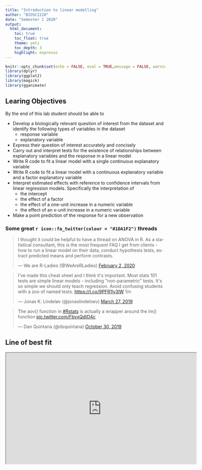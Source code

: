 ```yaml
---
title: "Introduction to linear modelling"
author: "BIOSCI220"
date: "Semester 1 2020"
output: 
  html_document:
    toc: true
    toc_float: true
    theme: yeti
    toc_depth: 3
    highlight: espresso
---
```


```r
knitr::opts_chunk$set(echo = FALSE, eval = TRUE,message = FALSE, warning = FALSE)
library(dplyr)
library(ggplot2)
library(magick)
library(gganimate)
```

## Learing Objectives

By the end of this lab student should be able to

   + Develop a biologically relevant question of interest from the dataset and identify the following types of variables in the dataset
      + response variable
      + explanatory variable
   + Express their question of interest accurately and concisely
   + Carry out and interpret tests for the existence of relationships between explanatory variables and the response in a linear model
   + Write R code to fit a linear model with a single continuous explanatory variable
   + Write R code to fit a linear model with a continuous explanatory variable and a factor explanatory variable
   + Interpret estimated effects with reference to confidence intervals from linear regression models. Specifically the interpretation of
      + the intercept
      + the effect of a factor
      + the effect of a one-unit increase in a numeric variable
      + the effect of an x-unit increase in a numeric variable
   + Make a point prediction of the response for a new observation

### Some great `r icon::fa_twitter(colour = "#1DA1F2")` threads

 <blockquote class="twitter-tweet"><p lang="en" dir="ltr">I thought it could be helpful to have a thread on ANOVA in R. As a statistical consultant, this is the most frequent FAQ I get from clients - how to run a linear model on their data, conduct hypothesis tests, extract predicted means and perform contrasts.</p>&mdash; We are R-Ladies (@WeAreRLadies) <a href="https://twitter.com/WeAreRLadies/status/1223790298024726528?ref_src=twsrc%5Etfw">February 2, 2020</a></blockquote> <script async src="https://platform.twitter.com/widgets.js" charset="utf-8"></script>

 
 <blockquote class="twitter-tweet"><p lang="en" dir="ltr">I&#39;ve made this cheat sheet and I think it&#39;s important. Most stats 101 tests are simple linear models - including &quot;non-parametric&quot; tests. It&#39;s so simple we should only teach regression. Avoid confusing students with a zoo of named tests. <a href="https://t.co/9PFR1ly3lW">https://t.co/9PFR1ly3lW</a> 1/n</p>&mdash; Jonas K. Lindeløv (@jonaslindeloev) <a href="https://twitter.com/jonaslindeloev/status/1110907133833502721?ref_src=twsrc%5Etfw">March 27, 2019</a></blockquote> <script async src="https://platform.twitter.com/widgets.js" charset="utf-8"></script>
 
 <blockquote class="twitter-tweet"><p lang="en" dir="ltr">The aov() function in <a href="https://twitter.com/hashtag/Rstats?src=hash&amp;ref_src=twsrc%5Etfw">#Rstats</a> is actually a wrapper around the lm() function <a href="https://t.co/FbvxQdtD4c">pic.twitter.com/FbvxQdtD4c</a></p>&mdash; Dan Quintana (@dsquintana) <a href="https://twitter.com/dsquintana/status/1189536788790042625?ref_src=twsrc%5Etfw">October 30, 2019</a></blockquote> <script async src="https://platform.twitter.com/widgets.js" charset="utf-8"></script>
 
 
## Line of best fit

<iframe src="https://script.google.com/macros/s/AKfycbw2qx1b8iTZZXY5-aaaaGp76XiutxS1iuCFmL24IyBz6GACuSML/exec"width="600" height="350"/>

## (Most) Hypothesis tests are just linear regression

```r
d <- mtcars
fit <- lm(mpg ~ hp, data = d)
d$predicted <- predict(fit)   ## predicted values
d$residuals <- residuals(fit) ## residuals

coefs<-coef(lm(mpg ~ hp, data = mtcars))

x<-d$hp
move_line<-c(seq(-6,6,.5),seq(6,-6,-.5))
total_error<-length(length(move_line))
cnt<-0
for(i in move_line){
  cnt<-cnt+1
  predicted_y <- coefs[2]*x + coefs[1]+i
  error_y <- (predicted_y-d$mpg)^2
  total_error[cnt]<-sqrt(sum(error_y)/32)
}

move_line_sims<-rep(move_line,each=32)
total_error_sims<-rep(total_error,each=32)
sims<-rep(1:50,each=32)

d<-d %>% slice(rep(row_number(), 50))

d<-cbind(d,sims,move_line_sims,total_error_sims)


anim<-ggplot(d, aes(x = hp, y = mpg, frame=sims)) +
  geom_smooth(method = "lm", se = FALSE, color = "darkgrey",lty = 2) +  
  geom_abline(intercept = 30.09886+move_line_sims, slope = -0.06822828)+
  lims(x = c(0,400), y = c(-10,40))+
  geom_segment(aes(xend = hp, yend = predicted+move_line_sims, color="red"), alpha = .5) + 
  geom_point() +
  theme_classic()+
  theme(legend.position="none")+
  xlab("Explanatory variable")+ylab("Response variable")+
  transition_manual(frames=sims)+
  enter_fade() + 
  exit_fade()+
  ease_aes('sine-in-out')

animate(anim,fps=5)

```




## Example and `R` code

<blockquote class="twitter-tweet"><p lang="en" dir="ltr">Stinging wasps (Hymenoptera: Aculeata), which species have the longest sting? <a href="https://t.co/VOXqqrgV3w">https://t.co/VOXqqrgV3w</a> <a href="https://t.co/IZP7IIVZQP">pic.twitter.com/IZP7IIVZQP</a></p>&mdash; PeerJ — Life and Environment Journal (@thePeerJ) <a href="https://twitter.com/thePeerJ/status/992737177489608704?ref_src=twsrc%5Etfw">May 5, 2018</a></blockquote> <script async src="https://platform.twitter.com/widgets.js" charset="utf-8"></script>

Data from [Sadler EA, Pitts JP, Wilson JS. 2018. Stinging wasps (Hymenoptera: Aculeata), which species have the longest sting? PeerJ 6:e4743 https://doi.org/10.7717/peerj.4743](https://peerj.com/articles/4743/)

```r
## read in the data from online
stings <-read.delim(url("https://dfzljdn9uc3pi.cloudfront.net/2018/4743/1/sting_data.txt"))
## print out the first 6 rows of data
head(stings)
## Plotting the data
plot(stings$mesosoma,stings$sting, xlab = "Mesosomal Length (mm)", ylab = "Sting Length (mm)", col = factor(stings$Prey),pch = 20)
## try the same using ggplot2
library(ggplot2)
ggplot(data = stings,aes(x = mesosoma,y = sting, color = prey_graph)) +
  geom_point() + ylab("Sting Length (mm)") + xlab("Mesosomal Length (mm)") +
  scale_fill_discrete(name = "Prey")
```

### Simple linear model

$$Y_i = \beta_0 + \beta_1x_i + \epsilon_i$$
$$\epsilon_i \sim \text{Normal}(0,\sigma^2)$$
Here for observation $i$

  + $Y_i$ is the value of the response (sting length in mm)
  + $x_i$ is the value of the explanatory variable (mesosomal length in mm)
  + $\epsilon_i$ is the error term: the difference between $Y_i$ and its expected value
  
```r
simple.mod <- lm(sting ~ mesosoma, data = stings)
summary(simple.mod)
```

So for every 1mm increase in mesosomal length we'd expect a `r round(coef(simple.mod)[2],2)` mm increase in sting length.

### Think in terms of an ANOVA

$$Y_i = \beta_0 + \beta_1z_i + \epsilon_i$$
$$\epsilon_i \sim \text{Normal}(0,\sigma^2)$$
Here for observation $i$

  + $Y_i$ is the value of the response (sting length in mm)
  + $z_i$ is the prey species
  + $\epsilon_i$ is the error term: the difference between $Y_i$ and its expected value
  
However, prey is not a numeric variable. So the equation becomes

$$Y_i = \beta_0 + \beta_1 \text{Diptera?}_i + \beta_2 \text{Generalist Predator?}_i + \beta_3 \text{Hemimetabolous insects?}_i + \beta_4 \text{Herbivore?}_i + \beta_5 \text{Immature Hymenoptera?}_i + \beta_6 \text{Spiders?}_i + \beta_7 \text{Unknown?}_i  + \epsilon_i$$
where $\text{prey}_i$ is a dummy variable and $=1$ if the $i^{\text{th}}$ observation corresponded to that prey and $=0$ otherwise.

```r
anova.mod <- lm(sting~prey_graph,data = stings)
## Have a look back at the previous lab's notes. Do you see any similarities between the outputs?
summary(anova.mod)
```

### Multiple linear regression

$$Y_i = \beta_0 + \beta_1z_i + \beta_2x_i + \epsilon_i$$
$$\epsilon_i \sim \text{Normal}(0,\sigma^2)$$
Here for observation $i$

  + $Y_i$ is the value of the response (sting length in mm)
  + $z_i$ is the prey species
  $x_i$ is the value of the explanatory variable (mesosomal length in mm)
  + $\epsilon_i$ is the error term: the difference between $Y_i$ and its expected value
  
However, as above prey is not a numeric variable. So the equation becomes

$$Y_i = \beta_0 + \beta_1 \text{Diptera?}_i + \beta_2 \text{Generalist Predator?}_i + \beta_3 \text{Hemimetabolous insects?}_i + \beta_4 \text{Herbivore?}_i + \beta_5 \text{Immature Hymenoptera?}_i + \beta_6 \text{Spiders?}_i + \beta_7 \text{Unknown?}_i + \beta_8\text{Mesosomal Length (mm)}_i + \epsilon_i$$
where $\text{prey}_i$ is a dummy variable and $=1$ if the $i^{\text{th}}$ observation corresponded to that prey and $=0$ otherwise.

```r
multiple.mod <- lm(sting~prey_graph + mesosoma,data = stings)
## Do you notice any similarities in the estimated coefficients to the models above?
summary(multiple.mod)
```

So for a observation with Coleoptera as prey (included in the baseline/intercept by default) we expect for every 1mm increase in mesosomal length a `r round(coef(multiple.mod)[9],2)` mm increase in sting length.


### Confidence intervals

```r
confint(multiple.mod)
```

## Interpreting confidence intervals

+ For every 1mm increase in mesosoma length we estimate the expected sting length to increases between `r round(confint(multiple.mod)[9,1],1)` and `r round(confint(multiple.mod)[9,2],1)` mm

+ We estimate that the expected sting length of a species predated by Immature Hymenoptera is between
`r round(confint(multiple.mod)[6,2],1)` and `r round(confint(multiple.mod)[6,2],1)` mm longer than that predated by Coleoptera with the same sting length

### Point prediction

For species predated by Immature Hymenoptera with mesosomal length 5mm


$$\hat{\text{Age}} = \hat{\beta_0} + \hat{\beta_5}*1 + \hat{\beta_8}*5$$
$$\downarrow$$

$$\hat{\text{Age}} = -0.99 + 4.25*1 + 0.87*5$$
$$\downarrow$$

$$7.61$$


#### In `R`

```r
## create new data frame with data we want to predict to
newdata <- data.frame(prey_graph = "Immature Hymenoptera",mesosoma = 5)
## use predict() function
predict(multiple.mod, newdata = newdata)
## round to 2 d.p
round(predict(multiple.mod, newdata = newdata),2)
```

### Plot the fitted model


```r
library(ggplot2)
ggplot(data = stings,aes(x = mesosoma,y = sting, color = prey_graph)) +
  geom_point() + ylab("Sting Length (mm)") + xlab("Mesosomal Length (mm)") +  
  geom_line(aes(y = predict(multiple.mod)), size = 1)

```

Does this graph back up what the estimated coefficients and their respective p-values suggested? 

### Newxt time INTERACTIONS

```r
ggplot(data = stings,aes(x = mesosoma,y = sting, color = prey_graph)) +
  geom_point() + ylab("Sting Length (mm)") + xlab("Mesosomal Length (mm)") +
  geom_smooth(method = "lm", se = FALSE)

```


## Lab work

Continue work on your Executive Summary (worth  18\% of your final grade). You are free to work through the material provided and your final report. You may work in groups, however, the final report must be your **own** work. Your Executive Summary should be no more than one A4 page. It should concisely effectively communicate your hypothesis, the statistical analysis undertaken, and your findings.
